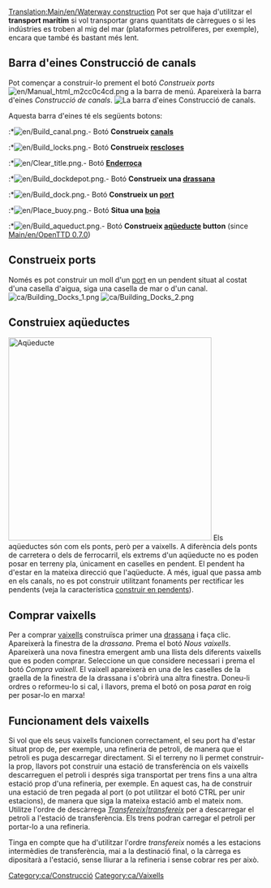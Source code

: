 [[Translation:Main/en/Waterway construction]]{{ca/Taula de contingut}}
Pot ser que haja d'utilitzar el '''transport marítim''' si vol transportar grans quantitats de càrregues o si les indústries es troben al mig del mar (plataformes petrolíferes, per exemple), encara que també és bastant més lent.

==Barra d'eines Construcció de canals==
Pot començar a construir-lo prement el botó ''Construeix ports'' [[File:en/Manual html m2cc0c4cd.png]] a la barra de menú. Apareixerà la barra d'eines ''Construcció de canals''.
[[File:ca/Dock toolbar.png|center|none|frame|La barra d'eines ''Construcció de canals''.]]

Aquesta barra d'eines té els següents botons:
:*[[File:en/Build canal.png]].- Botó '''Construeix [[Main/ca/Canals|canals]]'''
:*[[File:en/Build locks.png]].- Botó '''Construeix [[Main/ca/Rescloses|rescloses]]'''
:*[[File:en/Clear title.png]].- Botó '''[[Main/ca/Paisatge|Enderroca]]'''
:*[[File:en/Build dockdepot.png]].- Botó '''Construeix una [[Main/ca/Cotxeres i depòsits|drassana]]'''
:*[[File:en/Build dock.png]].- Botó '''Construeix un [[Main/ca/Molls|port]]'''
:*[[File:en/Place buoy.png]].- Botó '''Situa una [[Main/ca/Boia|boia]]'''
:*[[File:en/Build aqueduct.png]].- Botó '''Construeix [[Main/en/Construcció de rutes marítimes/Ca#Construeix aqüeductes|aqüeducte]] button''' (since [[Main/en/OpenTTD 0.7.0]])

==Construeix ports==
Només es pot construir un moll d'un [[Main/ca/Port|port]] en un pendent situat al costat d'una casella d'aigua, siga una casella de mar o d'un canal.
[[File:ca/Building Docks 1.png|left]] [[File:ca/Building Docks 2.png]]

==Construiex aqüeductes==
[[File:en/Aqueduct.png|thumb|400px|Aqüeducte]]
Els aqüeductes són com els ponts, però per a vaixells. A diferència dels ponts de carretera o dels de ferrocarril, els extrems d'un aqüeducte no es poden posar en terreny pla, únicament en caselles en pendent. El pendent ha d'estar en la mateixa direcció que l'aqüeducte. A més, igual que passa amb en els canals, no es pot construir utilitzant fonaments per rectificar les pendents (veja la característica [[Main/ca/Construir en pendents|construir en pendents]]).<br style="clear:both;">

==Comprar vaixells==
Per a comprar [[Main/ca/Vaixells|vaixells]] construïsca primer una [[Main/ca/Cotxeres i depòsits|drassana]] i faça clic. Apareixerà la finestra de la ''drassana''. Prema el botó ''Nous vaixells''. Apareixerà una nova finestra emergent amb una llista dels diferents vaixells que es poden comprar. Seleccione un que considere necessari i prema el botó ''Compra vaixell''. El vaixell apareixerà en una de les caselles de la graella de la finestra de la drassana i s'obrirà una altra finestra. Doneu-li ordres o reformeu-lo si cal, i llavors, prema el botó on posa ''parat'' en roig per posar-lo en marxa!

==Funcionament dels vaixells==
Si vol que els seus vaixells funcionen correctament, el seu port ha d'estar situat prop de, per exemple, una refineria de petroli, de manera que el petroli es puga descarregar directament. Si el terreny no li permet construir-la prop, llavors pot construir una estació de transferència on els vaixells descarreguen el petroli i després siga transportat per trens fins a una altra estació prop d'una refineria, per exemple. En aquest cas, ha de construir una estació de tren pegada al port (o pot utilitzar el botó CTRL per unir estacions), de manera que siga la mateixa estació amb el mateix nom. Utilitze l'ordre de descàrrega ''[[Main/ca/Ordres|Transfereix|transfereix]]'' per a descarregar el petroli a l'estació de transferència. Els trens podran carregar el petroli per portar-lo a una refineria.

Tinga en compte que ha d'utilitzar l'ordre ''transfereix'' només a les estacions intermèdies de transferència, mai a la destinació final, o la càrrega es dipositarà a l'estació, sense lliurar a la refineria i sense cobrar res per això.

[[Category:ca/Construcció]]
[[Category:ca/Vaixells]]